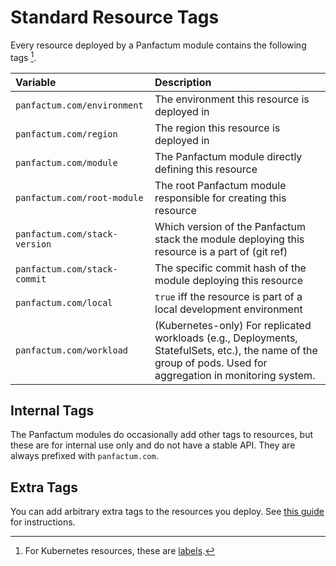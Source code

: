 # Standard Resource Tags

Every resource deployed by a Panfactum module contains the following tags [^1].

[^1]: For Kubernetes resources, these are [labels](https://kubernetes.io/docs/concepts/overview/working-with-objects/labels/).

| Variable                      | Description                                                                                                                                                   |
| :---------------------------- | :------------------------------------------------------------------------------------------------------------------------------------------------------------ |
| `panfactum.com/environment`   | The environment this resource is deployed in                                                                                                                  |
| `panfactum.com/region`        | The region this resource is deployed in                                                                                                                       |
| `panfactum.com/module`        | The Panfactum module directly defining this resource                                                                                                          |
| `panfactum.com/root-module`   | The root Panfactum module responsible for creating this resource                                                                                              |
| `panfactum.com/stack-version` | Which version of the Panfactum stack the module deploying this resource is a part of (git ref)                                                                |
| `panfactum.com/stack-commit`  | The specific commit hash of the module deploying this resource                                                                                                |
| `panfactum.com/local`         | `true` iff the resource is part of a local development environment                                                                                            |
| `panfactum.com/workload`      | (Kubernetes-only) For replicated workloads (e.g., Deployments, StatefulSets, etc.), the name of the group of pods. Used for aggregation in monitoring system. |

## Internal Tags

The Panfactum modules do occasionally add other tags to resources, but these are for internal use only
and do not have a stable API. They are always prefixed with `panfactum.com`.

## Extra Tags

You can add arbitrary extra tags to the resources you deploy. See [this guide](/main/guides/iac/deploying-modules#resource-tagging) for instructions.
